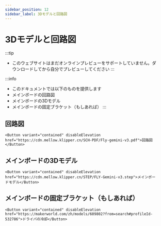 ```yaml
---
sidebar_position: 12
sidebar_label: 3Dモデルと回路図
---
```




# 3Dモデルと回路図


:::tip
* このウェブサイトはまだオンラインプレビューをサポートしていません。ダウンロードしてから自分でプレビューしてください
:::

:::info
* このドキュメントでは以下のものを提供します
* メインボードの回路図
* メインボードの3Dモデル
* メインボードの固定ブラケット（もしあれば）
:::

## 回路図

    <Button variant="contained" disableElevation href="https://cdn.mellow.klipper.cn/SCH-PDF/Fly-gemini-v3.pdf">回路図</Button>


## メインボードの3Dモデル

    <Button variant="contained" disableElevation href="https://cdn.mellow.klipper.cn/STEP/FLY-Gemini-v3.step">メインボードモデル</Button>


## メインボードの固定ブラケット（もしあれば）


    <Button variant="contained" disableElevation href="https://makerworld.com/zh/models/609802?from=search#profileId-532786">ドライバの冷却</Button>
